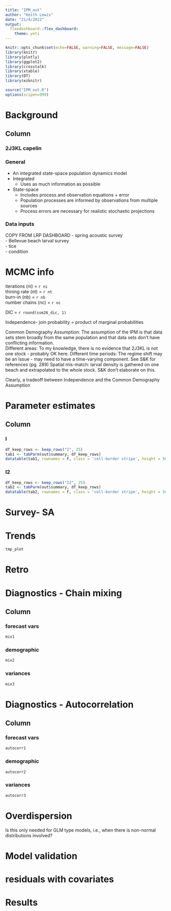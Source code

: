 ```yaml
---
title: "IPM_out"
author: "Keith Lewis"
date: "21/4/2022"
output:
  flexdashboard::flex_dashboard:
    theme: yeti
---
```


```r
knitr::opts_chunk$set(echo=FALSE, warning=FALSE, message=FALSE)
library(knitr)
library(plotly)
library(ggplot2)
library(crosstalk)
library(xtable)
library(DT)
library(ezknitr)

source("IPM_out.R")
options(scipen=999)

```

# Background

Column {.tabset}
-------------------------------------
### 2J3KL capelin

### General

- An integrated state-space population dynamics model  
- Integrated  
     - Uses as much information as possible  
- State-space  
     - Includes process and observation equations + error  
     - Population processes are informed by observations from multiple sources  
     - Process errors are necessary for realistic stochastic projections

### Data inputs
COPY FROM LRP DASHBOARD
- spring acoustic survey  
- Bellevue beach larval survey  
- tice  
- condition


# MCMC info

iterations (ni) = `r ni`  
thining rate (nt) = `r nt`  
burn-in (nb) = `r nb`  
number chains (nc) = `r nc`  


DIC = `r round(ssm26_dic, 1)`

Independence- join probability = product of marginal probabilities

Common Demography Assumption:  The assumption of the IPM is that data sets stem broadly from the same population and that data sets don't have conflicting information.  
Different areas: To my knowledge, there is no evidence that 2J3KL is not one stock - probably OK here.
Different time periods: The regime shift may be an issue - may need to have a time-varying component.  See S&K for references (pg. 289)
Spatial mis-match: larval density is gathered on one beach and extrapolated to the whole stock.  S&K don't elaborate on this.  

Clearly, a tradeoff between Independence and the Common Demography Assumption

# Parameter estimates

Column {.tabset}
-------------------------------------

### I

```r
df_keep_rows <- keep_rows("I", 25)
tab1 <- tabParm(out$summary, df_keep_rows)
datatable(tab1, rownames = F, class = 'cell-border stripe', height = 50,  options = list(searching = F, pageLength = 30, autoWidth = TRUE, scrollY = F)) %>% formatRound(2:5, 3)
```

### I2
```r
df_keep_rows <- keep_rows("I2", 25)
tab2 <- tabParm(out$summary, df_keep_rows)
datatable(tab2, rownames = F, class = 'cell-border stripe', height = 50,  options = list(searching = F, pageLength = 30, autoWidth = TRUE, scrollY = F)) %>% formatRound(2:5, 3)
```

# Survey- SA

# Trends

```r
tmp_plot
```

# Retro

  
# Diagnostics - Chain mixing

Column {.tabset}
-------------------------------------

### forecast vars

```r
mix1
```

### demographic

```r
mix2
```

### variances

```r
mix3
```


# Diagnostics - Autocorrelation

Column {.tabset}
-------------------------------------

### forecast vars

```r
autocorr1
```

### demographic

```r
autocorr2
```

### variances

```r
autocorr3
```

# Overdispersion
Is this only needed for GLM type models, i.e., when there is non-normal distributions involved?

# Model validation

# residuals with covariates

# Results



# 